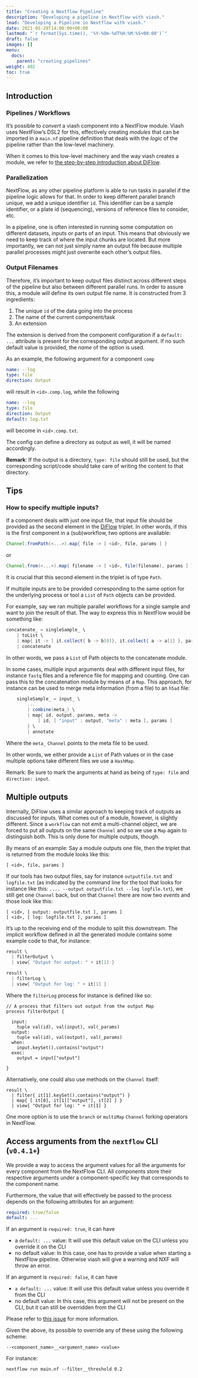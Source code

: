 ```yaml
---
title: "Creating a Nextflow Pipeline"
description: "Developing a pipeline in Nextflow with viash."
lead: "Developing a Pipeline in Nextflow with viash."
date: 2021-05-28T14:00:00+00:00
lastmod: "`r format(Sys.time(), '%Y-%Om-%dT%H:%M:%S+00:00')`"
draft: false
images: []
menu:
  docs:
    parent: "creating_pipelines"
weight: 402
toc: true
---
```



## Introduction

### Pipelines / Workflows

It's possible to _convert_ a viash component into a NextFlow module. Viash uses NextFlow's DSL2 for this, effectively creating _modules_ that can be imported in a `main.nf` pipeline definition that deals with the _logic_ of the pipeline rather than the low-level machinery.

When it comes to this low-level machinery and the way viash creates a module, we refer to [the step-by-step introduction about DiFlow](https://www.data-intuitive.com/diflow).

### Parallelization

NextFlow, as any other pipeline platform is able to run tasks in parallel if the pipeline logic allows for that. In order to keep different parallel branch unique, we add a unique identifier `id`. This identifier can be a sample identifier, or a plate id (sequencing), versions of reference files to consider, etc.

In a pipeline, one is often interested in running some computation on different datasets, inputs or parts of an input. This means that obviously we need to keep track of where the input chunks are located. But more importantly, we can not just simply name an output file because multiple parallel processes might just overwrite each other's output files.

### Output Filenames

Therefore, it's important to keep output files distinct across different steps of the pipeline but also between different parallel runs. In order to assure this, a module will define its own output file name. It is constructed from 3 ingredients:

1. The unique `id` of the data going into the process
2. The name of the current component/task
3. An extension

The extension is derived from the component configuration if a `default: ...` attribute is present for the corresponding output argument. If no such default value is provided, the _name_ of the option is used.

As an example, the following argument for a component `comp`

```yaml
name: --log
type: file
direction: Output
```

will result in `<id>.comp.log`, while the following

```yaml
name: --log
type: file
direction: Output
default: log.txt
```

will become in `<id>.comp.txt`.

The config can define a directory as output as well, it will be named accordingly.

__Remark__: If the output is a directory, `type: file` should still be used, but the corresponding script/code should take care of writing the content to that directory.

## Tips

### How to specify multiple inputs?

If a component deals with just one input file, that input file should be provided as the second element in the [DiFlow](https://www.data-intuitive.com/diflow/) triplet. In other words, if this is the first component in a (sub)workflow, two options are available:

```groovy
Channel.fromPath(<...>).map{ file -> [ <id>, file, params ] }
```

or

```groovy
Channel.from(<...>).map{ filename -> [ <id>, file(filename), params ] }
```

It is crucial that this second element in the triplet is of type `Path`.

If multiple inputs are to be provided corresponding to the same option for the underlying process or tool a `List` of `Path` objects can be provided.

For example, say we ran multiple parallel workflows for a single sample and want to join the result of that.
The way to express this in NextFlow would be something like:

```groovy
concatenate_ = singleSample_ \
    | toList \
    | map{ it -> [ it.collect{ b -> b[0]}, it.collect{ a -> a[1] }, params ]} \
    | concatenate
```

In other words, we pass a `List` of Path objects to the concatenate module.

In some cases, multiple input arguments deal with different input files, for instance `fastq` files and a reference file for mapping and counting. One can pass this to the concatenation module by means of a `Map`. This approach, for instance can be used to merge meta information (from a file) to an `h5ad` file:

```groovy
    singleSample_ = input_ \
        ...
        | combine(meta_) \
        | map{ id, output, params, meta ->
            [ id, [ "input" : output, "meta" : meta ], params ]
        } \
        | annotate
```

Where the `meta_` `Channel` points to the meta file to be used.

In other words, we either provide a `List` of Path values or in the case multiple options take different files we use a `HashMap`.

Remark: Be sure to mark the arguments at hand as being of `type: file` and `direction: input`.

## Multiple outputs

Internally, DiFlow uses a similar approach to keeping track of outputs as discussed for inputs. What comes out of a module, however, is slightly different. Since a `workflow` can not emit a multi-channel object, we are forced to put all outputs on the same `Channel` and so we use a `Map` again to distinguish both. This is only done for multiple outputs, though.

By means of an example: Say a module outputs one file, then the triplet that is returned from the module looks like this:

```
[ <id>, file, params ]
```

If our tools has two output files, say for instance `outputfile.txt` and `logfile.txt` (as indicated by the command line for the tool that looks for instance like this: `.... --output outputfile.txt --log logfile.txt`), we still get one `Channel` back, but on that `Channel` there are now two _events_ and those look like this:

```
[ <id>, [ output: outputfile.txt ], params ]
[ <id>, [ log: logfile.txt ], params ]
```

It's up to the receiving end of the module to split this downstream. The implicit workflow defined in all the generated module contains some example code to that, for instance:

```groovy
result \
  | filterOutput \
  | view{ "Output for output: " + it[1] }

result \
  | filterLog \
  | view{ "Output for log: " + it[1] }
```

Where the `filterLog` process for instance is defined like so:

```
// A process that filters out output from the output Map
process filterOutput {

  input:
    tuple val(id), val(input), val(_params)
  output:
    tuple val(id), val(output), val(_params)
  when:
    input.keySet().contains("output")
  exec:
    output = input["output"]

}
```

Alternatively, one could also use methods on the `Channel` itself:

```
result \
  | filter{ it[1].keySet().contains("output") }
  | map{ [ it[0], it[1]["output"], it[2] ] }
  | view{ "Output for log: " + it[1] }
```

One more option is to use the `branch` or `multiMap` `Channel` forking operators in NextFlow.

## Access arguments from the `nextflow` CLI (`v0.4.1+`)

We provide a way to access the argument values for all the arguments for every component from the NextFlow CLI. All components store their respective arguments under a component-specific key that corresponds to the component name.

Furthermore, the value that will effectively be passed to the process depends on the following attributes for an argument:

```yaml
required: true/false
default: ...
```

If an argument is `required: true`, it can have

- a `default: ...` value: It will use this default value on the CLI unless you override it on the CLI
- no default value: In this case, one has to provide a value when starting a NextFlow pipeline. Otherwise viash will give a warning and NXF will throw an error.

If an argument is `required: false`, it can have

- `a default: ...` value: It will use this default value unless you override it from the CLI
- no default value: In this case, this argument will not be present on the CLI, but it can still be overridden from the CLI

Please refer to [this issue](https://github.com/viash-io/viash/issues/46) for more information.

Given the above, its possible to override any of these using the following scheme:

```
--<component_name>__<argument_name> <value>
```

For instance:

```
nextflow run main.nf --filter__threshold 0.2
```
